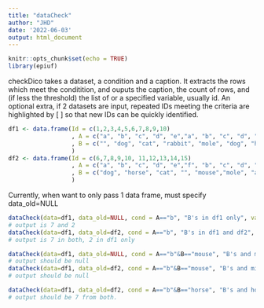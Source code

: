 ```yaml
---
title: "dataCheck"
author: "JHD"
date: '2022-06-03'
output: html_document
---
```


```r
knitr::opts_chunk$set(echo = TRUE)
library(epiuf)
```

checkDico takes a dataset, a condition and a caption. It extracts the rows which meet the conditition, and ouputs the caption, the count of rows, and (if less the threshold) the list of or a specified variable, usually id. An optional extra, if 2 datasets are input, repeated IDs meeting the criteria are highlighted by [ ] so that new IDs can be quickly identified. 


```r
df1 <- data.frame(Id = c(1,2,3,4,5,6,7,8,9,10)
                  , A = c("a", "b", "c", "d", "e","a", "b", "c", "d", "e")
                  , B = c("", "dog", "cat", "rabbit", "mole", "dog", "horse", "cat", "", "")
                  )
df2 <- data.frame(Id = c(6,7,8,9,10, 11,12,13,14,15)
                  , A = c("a", "b", "c", "d", "e","f", "b", "c", "d", "e")
                  , B = c("dog", "horse", "cat", "", "mouse","mole", "antelope", "antelope", "hamster", "")
                  )

```

Currently, when want to only pass 1 data frame, must specify data_old=NULL
```r
dataCheck(data=df1, data_old=NULL, cond = A=="b", "B's in df1 only", varname="Id")
# output is 7 and 2
dataCheck(data=df1, data_old=df2, cond = A=="b", "B's in df1 and df2", varname = "Id")
# output is 7 in both, 2 in df1 only
```
```r
dataCheck(data=df1, data_old=NULL, cond = A=="b"&B=="mouse", "B's and mice in df1 only", varname="Id")
# output should be null
dataCheck(data=df1, data_old=df2, cond = A=="b"&B=="mouse", "B's and mice in df1 and df2", varname = "Id")
# output should be null

dataCheck(data=df1, data_old=df2, cond = A=="b"&B=="horse", "B's and horses in df1 and df2", varname = "Id")
# output should be 7 from both.
```
